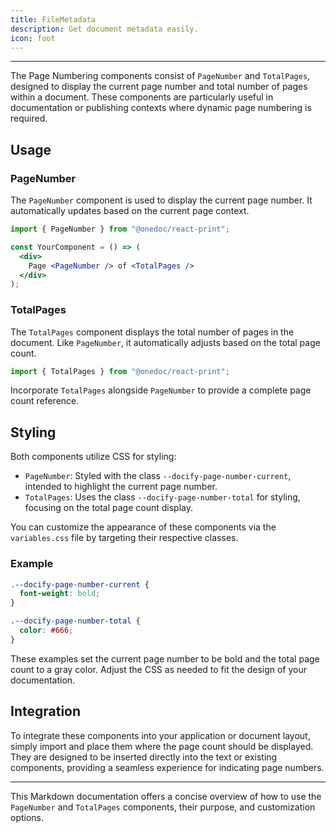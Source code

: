 ```yaml
---
title: FileMetadata
description: Get document metadata easily.
icon: foot
---
```


---

The Page Numbering components consist of `PageNumber` and `TotalPages`, designed to display the current page number and total number of pages within a document. These components are particularly useful in documentation or publishing contexts where dynamic page numbering is required.

## Usage

### PageNumber

The `PageNumber` component is used to display the current page number. It automatically updates based on the current page context.

```jsx
import { PageNumber } from "@onedoc/react-print";

const YourComponent = () => (
  <div>
    Page <PageNumber /> of <TotalPages />
  </div>
);
```

### TotalPages

The `TotalPages` component displays the total number of pages in the document. Like `PageNumber`, it automatically adjusts based on the total page count.

```jsx
import { TotalPages } from "@onedoc/react-print";
```

Incorporate `TotalPages` alongside `PageNumber` to provide a complete page count reference.

## Styling

Both components utilize CSS for styling:

- `PageNumber`: Styled with the class `--docify-page-number-current`, intended to highlight the current page number.
- `TotalPages`: Uses the class `--docify-page-number-total` for styling, focusing on the total page count display.

You can customize the appearance of these components via the `variables.css` file by targeting their respective classes.

### Example

```css
.--docify-page-number-current {
  font-weight: bold;
}

.--docify-page-number-total {
  color: #666;
}
```

These examples set the current page number to be bold and the total page count to a gray color. Adjust the CSS as needed to fit the design of your documentation.

## Integration

To integrate these components into your application or document layout, simply import and place them where the page count should be displayed. They are designed to be inserted directly into the text or existing components, providing a seamless experience for indicating page numbers.

---

This Markdown documentation offers a concise overview of how to use the `PageNumber` and `TotalPages` components, their purpose, and customization options.
